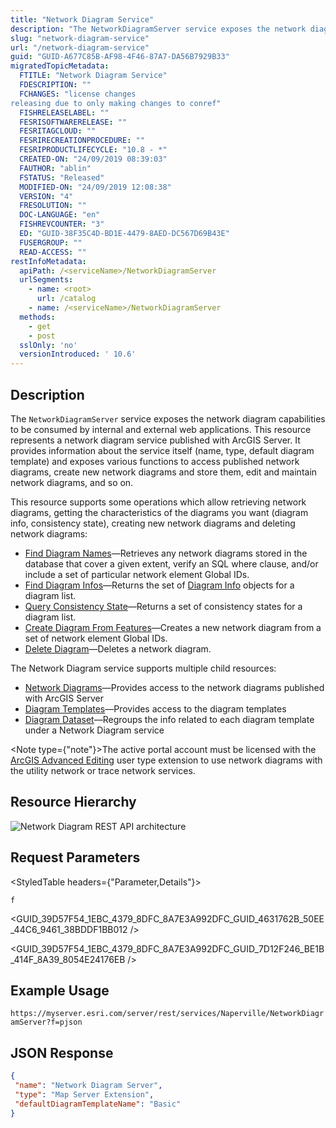 ```yaml
---
title: "Network Diagram Service"
description: "The NetworkDiagramServer service exposes the network diagram capabilities to be consumed by internal and external web applications."
slug: "network-diagram-service"
url: "/network-diagram-service"
guid: "GUID-A677C85B-AF98-4F46-87A7-DA56B7929B33"
migratedTopicMetadata:
  FTITLE: "Network Diagram Service"
  FDESCRIPTION: ""
  FCHANGES: "license changes
releasing due to only making changes to conref"
  FISHRELEASELABEL: ""
  FESRISOFTWARERELEASE: ""
  FESRITAGCLOUD: ""
  FESRIRECREATIONPROCEDURE: ""
  FESRIPRODUCTLIFECYCLE: "10.8 - *"
  CREATED-ON: "24/09/2019 08:39:03"
  FAUTHOR: "ablin"
  FSTATUS: "Released"
  MODIFIED-ON: "24/09/2019 12:08:38"
  VERSION: "4"
  FRESOLUTION: ""
  DOC-LANGUAGE: "en"
  FISHREVCOUNTER: "3"
  ED: "GUID-38F35C4D-BD1E-4479-8AED-DC567D69B43E"
  FUSERGROUP: ""
  READ-ACCESS: ""
restInfoMetadata:
  apiPath: /<serviceName>/NetworkDiagramServer
  urlSegments:
    - name: <root>
      url: /catalog
    - name: /<serviceName>/NetworkDiagramServer
  methods: 
    - get
    - post
  sslOnly: 'no'
  versionIntroduced: ' 10.6'
---
```



## Description

The `NetworkDiagramServer` service exposes the network diagram capabilities to be consumed by internal and external web applications. This resource represents a network diagram service published with ArcGIS Server. It provides information about the service itself (name, type, default diagram template) and exposes various functions to access published network diagrams, create new network diagrams and store them, edit and maintain network diagrams, and so on.

This resource supports some operations which allow retrieving network diagrams, getting the characteristics of the diagrams you want (diagram info, consistency state), creating new network diagrams and deleting network diagrams:

-   [Find Diagram Names](/find-diagram-names-network-diagram-service)—Retrieves any network diagrams stored in the database that cover a given extent, verify an SQL where clause, and/or include a set of particular network element Global IDs.
-   [Find Diagram Infos](/find-diagram-infos-network-diagram-service)—Returns the set of [Diagram Info](/appendix-diagram-information-object-network-diagram-service) objects for a diagram list.
-   [Query Consistency State](/query-consistency-state-network-diagrams)—Returns a set of consistency states for a diagram list.
-   [Create Diagram From Features](/create-diagram-from-features-network-diagram-service)—Creates a new network diagram from a set of network element Global IDs.
-   [Delete Diagram](/delete-diagram-network-diagram-service)—Deletes a network diagram.

The Network Diagram service supports multiple child resources:

-   [Network Diagrams](/network-diagrams)—Provides access to the network diagrams published with ArcGIS Server
-   [Diagram Templates](/diagram-templates-network-diagram-service)—Provides access to the diagram templates
-   [Diagram Dataset](/diagram-dataset-network-diagram-service)—Regroups the info related to each diagram template under a Network Diagram service

<Note type={"note"}>The active portal account must be licensed with the [ArcGIS Advanced Editing](https://enterprise.arcgis.com/en/portal/latest/administer/windows/license-user-type-extensions.htm#ESRI_SECTION1_B75DA80066744473AD5DD1312734654A) user type extension to use network diagrams with the utility network or trace network services.</Note>

##  Resource Hierarchy 

![Network Diagram REST API architecture](./images/GUID-EE7E4490-2DF4-4138-BDC6-49A442A73735-web.png)

##  Request Parameters 

<StyledTable headers={"Parameter,Details"}>

<StyledTableRow>

<StyledTableCell cellStyle="markdown">

`f` 

</StyledTableCell>

<StyledTableCell cellStyle="markdown">

<GUID_39D57F54_1EBC_4379_8DFC_8A7E3A992DFC_GUID_4631762B_50EE_44C6_9461_38BDDF1BB012 />

<GUID_39D57F54_1EBC_4379_8DFC_8A7E3A992DFC_GUID_7D12F246_BE1B_414F_8A39_8054E24176EB />

</StyledTableCell>

</StyledTableRow>

</StyledTable>

## Example Usage

`https://myserver.esri.com/server/rest/services/Naperville/NetworkDiagramServer?f=pjson` 

## JSON Response

```json
{
 "name": "Network Diagram Server",
 "type": "Map Server Extension",
 "defaultDiagramTemplateName": "Basic"
}

```

 
